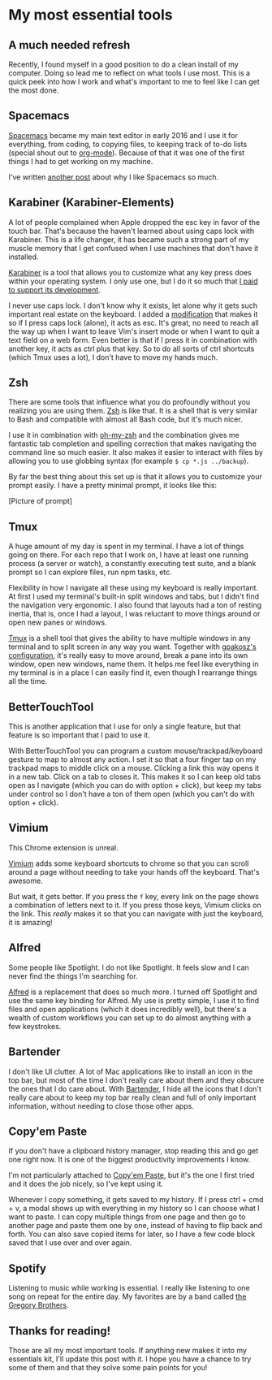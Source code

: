 # My most essential tools

## A much needed refresh

Recently, I found myself in a good position to do a clean install of my
computer. Doing so lead me to reflect on what tools I use most. This is a quick
peek into how I work and what's important to me to feel like I can get the most
done.

## Spacemacs

[Spacemacs](http://spacemacs.org/) became my main text editor in early 2016 and
I use it for everything, from coding, to copying files, to keeping track of
to-do lists (special shout out to [org-mode](http://orgmode.org/)). Because of
that it was one of the first things I had to get working on my machine.

I've written [another
post](https://medium.com/@_juancaicedo/why-i-use-spacemacs-d6c0ef1a9b00) about
why I like Spacemacs so much.

## Karabiner (Karabiner-Elements)

A lot of people complained when Apple dropped the esc key in favor of the touch
bar. That's because the haven't learned about using caps lock with Karabiner.
This is a life changer, it has became such a strong part of my muscle memory
that I get confused when I use machines that don't have it installed.

[Karabiner](https://pqrs.org/osx/karabiner/) is a tool that allows you to
customize what any key press does within your operating system. I only use one,
but I do it so much that [I paid to support its
development](https://pqrs.org/osx/karabiner/pricing.html).

I never use caps lock. I don't know why it exists, let alone why it gets such
important real estate on the keyboard. I added a
[modification](https://pqrs.org/osx/karabiner/complex_modifications/#caps_lock)
that makes it so if I press caps lock (alone), it acts as esc. It's great, no
need to reach all the way up when I want to leave Vim's insert mode or when I
want to quit a text field on a web form. Even better is that if I press it in
combination with another key, it acts as ctrl plus that key. So to do all sorts
of ctrl shortcuts (which Tmux uses a lot), I don't have to move my hands much.

## Zsh

There are some tools that influence what you do profoundly without you realizing
you are using them. [Zsh](http://www.zsh.org/) is like that. It is a shell that
is very similar to Bash and compatible with almost all Bash code, but it's much
nicer.

I use it in combination with
[oh-my-zsh](https://github.com/robbyrussell/oh-my-zsh) and the combination gives
me fantastic tab completion and spelling correction that makes navigating the
command line so much easier. It also makes it easier to interact with files by
allowing you to use globbing syntax (for example `$ cp *.js ../backup`).

By far the best thing about this set up is that it allows you to customize your
prompt easily. I have a pretty minimal prompt, it looks like this:

[Picture of prompt]

## Tmux

A huge amount of my day is spent in my terminal. I have a lot of things going on
there. For each repo that I work on, I have at least one running process (a
server or watch), a constantly executing test suite, and a blank prompt so I can
explore files, run npm tasks, etc.

Flexibility in how I navigate all these using my keyboard is really important.
At first I used my terminal's built-in split windows and tabs, but I didn't find the
navigation very ergonomic. I also found that layouts had a ton of resting
inertia, that is, once I had a layout, I was reluctant to move things around or
open new panes or windows.

[Tmux](https://github.com/tmux/tmux) is a shell tool that gives the ability to
have multiple windows in any terminal and to split screen in any way you want.
Together with [gpakosz's configuration](https://github.com/gpakosz/.tmux), it's
really easy to move around, break a pane into its own window, open new windows,
name them. It helps me feel like everything in my terminal is in a place I can
easily find it, even though I rearrange things all the time.

## BetterTouchTool

This is another application that I use for only a single feature, but that
feature is so important that I paid to use it.

With BetterTouchTool you can program a custom mouse/trackpad/keyboard gesture to
map to almost any action. I set it so that a four finger tap on my trackpad maps
to middle click on a mouse. Clicking a link this way opens it in a new tab.
Click on a tab to closes it. This makes it so I can keep old tabs open as I
navigate (which you can do with option + click), but keep my tabs under control
so I don't have a ton of them open (which you can't do with option + click).

## Vimium

This Chrome extension is unreal.

[Vimium](https://chrome.google.com/webstore/detail/vimium/dbepggeogbaibhgnhhndojpepiihcmeb?hl=en)
adds some keyboard shortcuts to chrome so that you can scroll around a page
without needing to take your hands off the keyboard. That's awesome.

But wait, it gets better. If you press the `f` key, every link on the page shows
a combination of letters next to it. If you press those keys, Vimium clicks on
the link. This _really_ makes it so that you can navigate with just the
keyboard, it is amazing!

## Alfred

Some people like Spotlight. I do not like Spotlight. It feels slow and I can
never find the things I'm searching for.

[Alfred](https://www.alfredapp.com/) is a replacement that does so much more. I
turned off Spotlight and use the same key binding for Alfred. My use is pretty
simple, I use it to find files and open applications (which it does incredibly
well), but there's a wealth of custom workflows you can set up to do almost
anything with a few keystrokes.

## Bartender

I don't like UI clutter. A lot of Mac applications like to install an icon in
the top bar, but most of the time I don't really care about them and they
obscure the ones that I do care about. With
[Bartender](https://www.macbartender.com/), I hide all the icons that I don't
really care about to keep my top bar really clean and full of only important
information, without needing to close those other apps.

## Copy'em Paste

If you don't have a clipboard history manager, stop reading this and go get one
right now. It is one of the biggest productivity improvements I know.

I'm not particularly attached to [Copy'em
Paste](http://www.apprywhere.com/copy-em-paste.html), but it's the one I first
tried and it does the job nicely, so I've kept using it.

Whenever I copy something, it gets saved to my history. If I press ctrl + cmd +
v, a modal shows up with everything in my history so I can choose what I want to
paste. I can copy multiple things from one page and then go to another page and
paste them one by one, instead of having to flip back and forth. You can also
save copied items for later, so I have a few code block saved that I use over
and over again.

## Spotify

Listening to music while working is essential. I really like listening to one
song on repeat for the entire day. My favorites are by a band called [the
Gregory Brothers](https://youtu.be/UyfCSWPFXx0).

## Thanks for reading!

Those are all my most important tools. If anything new makes it into my
essentials kit, I'll update this post with it. I hope you have a chance to try
some of them and that they solve some pain points for you!
